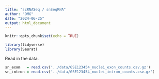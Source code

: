 ```yaml
---
title: "scRNASeq / snSeqRNA"
author: "DMG"
date: "2024-06-25"
output: html_document
---
```


```r
knitr::opts_chunk$set(echo = TRUE)

library(tidyverse)
library(Seurat)
```

Read in the data.

```r
sn_exon   = read.csv('../data/GSE123454_nuclei_exon_counts.csv.gz')
sn_intron = read.csv('../data/GSE123454_nuclei_intron_counts.csv.gz')
```


